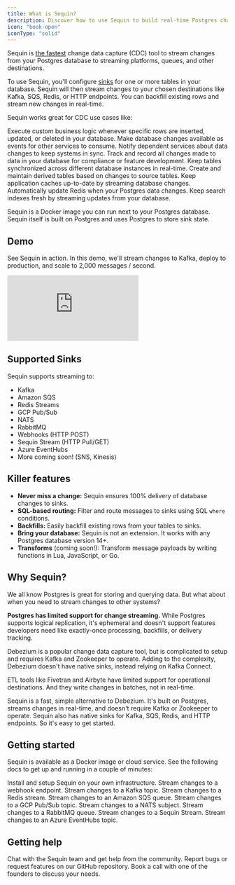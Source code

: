 ```yaml
---
title: What is Sequin?
description: Discover how to use Sequin to build real-time Postgres change data capture pipelines. Use Sequin to power workflows, sync rows, and manage caches.
icon: "book-open"
iconType: "solid"
---
```


Sequin is [the fastest](/performance) change data capture (CDC) tool to stream changes from your Postgres database to streaming platforms, queues, and other destinations.

To use Sequin, you'll configure [sinks](/reference/sinks/overview) for one or more tables in your database. Sequin will then stream changes to your chosen destinations like Kafka, SQS, Redis, or HTTP endpoints. You can backfill existing rows and stream new changes in real-time.

Sequin works great for CDC use cases like:

<CardGroup cols={3}>
  <Card title="Trigger workflows" icon="bolt" href="/how-to/trigger-automated-workflows" >
    Execute custom business logic whenever specific rows are inserted, updated, or deleted in your database.
  </Card>
  <Card title="Stream events" icon="arrow-right">
    Make database changes available as events for other services to consume.
  </Card>
  <Card title="Keep services in sync" icon="arrows-rotate">
    Notify dependent services about data changes to keep systems in sync.
  </Card>
  <Card title="Audit logging" icon="clipboard-list" href="/how-to/create-audit-logs">
    Track and record all changes made to data in your database for compliance or feature development.
  </Card>
  <Card title="Database sync" icon="database" href="/how-to/replicate-tables">
    Keep tables synchronized across different database instances in real-time.
  </Card>
  <Card title="Derived tables" icon="table" href="/how-to/replicate-tables">
    Create and maintain derived tables based on changes to source tables.
  </Card>
  <Card title="Cache management" icon="memory" href="/how-to/maintain-caches">
    Keep application caches up-to-date by streaming database changes.
  </Card>
  <Card title="Redis integration" icon="server" href="/how-to/stream-postgres-to-redis">
    Automatically update Redis when your Postgres data changes.
  </Card>
  <Card title="Search indexing" icon="magnifying-glass">
    Keep search indexes fresh by streaming updates from your database.
  </Card>
</CardGroup>

Sequin is a Docker image you can run next to your Postgres database. Sequin itself is built on Postgres and uses Postgres to store sink state.

## Demo

See Sequin in action. In this demo, we'll stream changes to Kafka, deploy to production, and scale to 2,000 messages / second.

<div className="wistia_responsive_padding" style={{ padding: '56.88% 0 0 0', position: 'relative', marginBottom: '100px' }}>
  <div className="wistia_responsive_wrapper" style={{ height: '100%', left: 0, position: 'absolute', top: 0, width: '100%', }}>
    <iframe
      src="https://fast.wistia.net/embed/iframe/hslcc4gnmv?seo=true&videoFoam=true"
      title="Overview of Postgres streaming with Sequin Video"
      allow="autoplay; fullscreen"
      allowTransparency={true}
      frameBorder="0"
      scrolling="no"
      className="wistia_embed"
      name="wistia_embed"
      msAllowFullScreen
      style={{ width: '100%', height: '100%' }}
    >
    </iframe>
  </div>
</div>
<script src="https://fast.wistia.net/assets/external/E-v1.js" async></script>

## Supported Sinks

Sequin supports streaming to:

- Kafka
- Amazon SQS
- Redis Streams
- GCP Pub/Sub
- NATS
- RabbitMQ
- Webhooks (HTTP POST)
- Sequin Stream (HTTP Pull/GET)
- Azure EventHubs
- More coming soon! (SNS, Kinesis)

## Killer features

- **Never miss a change:** Sequin ensures 100% delivery of database changes to sinks.
- **SQL-based routing:** Filter and route messages to sinks using SQL `where` conditions.
- **Backfills:** Easily backfill existing rows from your tables to sinks.
- **Bring your database:** Sequin is not an extension. It works with any Postgres database version 14+.
- **Transforms** (coming soon!): Transform message payloads by writing functions in Lua, JavaScript, or Go.

## Why Sequin?

We all know Postgres is great for storing and querying data. But what about when you need to stream changes to other systems?

**Postgres has limited support for change streaming.** While Postgres supports logical replication, it's ephemeral and doesn't support features developers need like exactly-once processing, backfills, or delivery tracking.

Debezium is a popular change data capture tool, but is complicated to setup and requires Kafka and Zookeeper to operate. Adding to the complexity, Debezium doesn't have native sinks, instead relying on Kafka Connect.

ETL tools like Fivetran and Airbyte have limited support for operational destinations. And they write changes in batches, not in real-time.

Sequin is a fast, simple alternative to Debezium. It's built on Postgres, streams changes in real-time, and doesn't require Kafka or Zookeeper to operate. Sequin also has native sinks for Kafka, SQS, Redis, and HTTP endpoints. So it's easy to get started.

## Getting started

Sequin is available as a Docker image or cloud service. See the following docs to get up and running in a couple of minutes:

<Card title="Run Sequin" icon="docker" href="/running-sequin" horizontal>
    Install and setup Sequin on your own infrastructure.
</Card>

<CardGroup cols={2}>

  <Card title="Webhooks Quickstart" icon="webhook" href="/quickstart/webhooks" horizontal>
    Stream changes to a webhook endpoint.
  </Card>

  <Card title="Kafka Quickstart" icon="code-branch" href="/quickstart/kafka" horizontal>
    Stream changes to a Kafka topic.
  </Card>

  <Card title="Redis Quickstart" icon="layer-group" href="/quickstart/redis" horizontal>
    Stream changes to a Redis stream.
  </Card>

  <Card title="SQS Quickstart" icon="aws" href="/quickstart/sqs" horizontal>
    Stream changes to an Amazon SQS queue.
  </Card>

  <Card title="GCP Pub/Sub Quickstart" icon="google" href="/quickstart/gcp-pubsub" horizontal>
    Stream changes to a GCP Pub/Sub topic.
  </Card>

  <Card title="NATS Quickstart" icon="message" href="/quickstart/nats" horizontal>
    Stream changes to a NATS subject.
  </Card>

  <Card title="RabbitMQ Quickstart" icon="rabbit" href="/quickstart/rabbitmq" horizontal>
    Stream changes to a RabbitMQ queue.
  </Card>

  <Card title="Sequin Stream Quickstart" icon="wifi" href="/quickstart/sequin-stream" horizontal>
    Stream changes to a Sequin Stream.
  </Card>

  <Card title="Azure EventHubs Quickstart" icon="azure" href="/quickstart/azure-event-hubs" horizontal>
    Stream changes to an Azure EventHubs topic.
  </Card>
</CardGroup>

## Getting help
<CardGroup>
  <Card title="Join our Discord" icon="discord" href="https://discord.gg/BV8wFXvNtY">
    Chat with the Sequin team and get help from the community.
  </Card>
  <Card title="Open an issue" icon="github" href="https://github.com/sequinstream/sequin">
    Report bugs or request features on our GitHub repository.
  </Card>
  <Card title="Schedule a call" icon="phone" href="https://calendly.com/sequin_io/vip-meeting">
    Book a call with one of the founders to discuss your needs.
  </Card>
</CardGroup>
